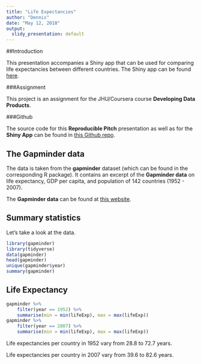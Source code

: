 ```yaml
---
title: "Life Expectancies"
author: "Dennis"
date: "May 12, 2018"
output:
  slidy_presentation: default
---
```


##Introduction

This presentation accompanies a Shiny app that can be used for comparing life expectancies between different countries. The Shiny app can be found [here](https://dennisdondergoor.shinyapps.io/jhu-ddp-shiny-and-pitch/).

###Assignment

This project is an assignment for the JHU/Coursera course **Developing Data Products**. 

###Github

The source code for this **Reproducible Pitch** presentation as well as for the **Shiny App** can be found in [this Github repo](https://github.com/DennisDondergoor/jhu-ddp-shiny-and-pitch).

## The Gapminder data

The data is taken from the **gapminder** dataset (which can be found in the corresponding R package). It contains an excerpt of the **Gapminder data** on life expectancy, GDP per capita, and population of 142 countries (1952 - 2007).

The **Gapminder data** can be found at [this website](https://www.gapminder.org/data/").
                    
## Summary statistics

Let's take a look at the data.

```r
library(gapminder)
library(tidyverse)
data(gapminder)
head(gapminder)
unique(gapminder$year)
summary(gapminder)
```

## Life Expectancy

```r
gapminder %>%
    filter(year == 1952) %>%
    summarise(min = min(lifeExp), max = max(lifeExp))
gapminder %>%
    filter(year == 2007) %>%
    summarise(min = min(lifeExp), max = max(lifeExp))
```

Life expectancies per country in 1952 vary from 28.8 to 72.7 years.

Life expectancies per country in 2007 vary from 39.6 to 82.6 years.
